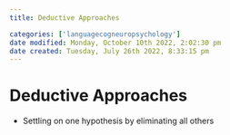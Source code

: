 ```yaml
---
title: Deductive Approaches

categories: ['languagecogneuropsychology']
date modified: Monday, October 10th 2022, 2:02:30 pm
date created: Tuesday, July 26th 2022, 8:33:15 pm
---
```


# Deductive Approaches
- Settling on one hypothesis by eliminating all others



